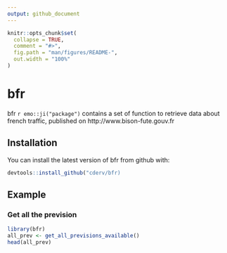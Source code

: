 ```yaml
---
output: github_document
---
```


<!-- README.md is generated from README.Rmd. Please edit that file -->

```r
knitr::opts_chunk$set(
  collapse = TRUE,
  comment = "#>",
  fig.path = "man/figures/README-",
  out.width = "100%"
)
```
# bfr

bfr `r emo::ji("package")` contains a set of function to retrieve data about french traffic, published on http://www.bison-fute.gouv.fr 

## Installation

You can install the latest version of bfr from github with:

``` r
devtools::install_github("cderv/bfr)
```

## Example

### Get all the prevision 
```r
library(bfr)
all_prev <- get_all_previsions_available()
head(all_prev)
```

